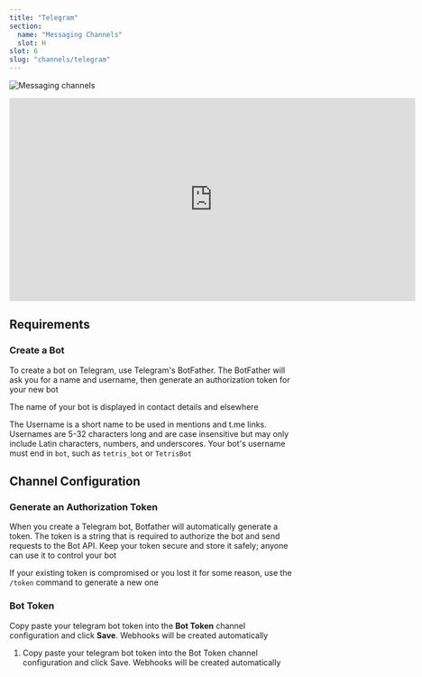 ```yaml
---
title: "Telegram"
section:
  name: "Messaging Channels"
  slot: H
slot: 6
slug: "channels/telegram"
---
```


![Messaging channels](/telegram-banner.png)

<iframe
  width="720"
  height="360"
  src="https://www.youtube.com/embed/w0-UGm4mu74"
  title="YouTube video player"
  frameborder="0"
  allow="accelerometer; autoplay; clipboard-write; encrypted-media; gyroscope; picture-in-picture; web-share"
  allowfullscreen
></iframe>

## Requirements

### Create a Bot

To create a bot on Telegram, use Telegram's BotFather. The BotFather will ask you for a name and username, then generate an authorization token for your new bot

The name of your bot is displayed in contact details and elsewhere

The Username is a short name to be used in mentions and t.me links. Usernames are 5-32 characters long and are case insensitive but may only include Latin characters, numbers, and underscores. Your bot's username must end in `bot`, such as `tetris_bot` or `TetrisBot`

## Channel Configuration

### Generate an Authorization Token

When you create a Telegram bot, Botfather will automatically generate a token. The token is a string that is required to authorize the bot and send requests to the Bot API. Keep your token secure and store it safely; anyone can use it to control your bot

If your existing token is compromised or you lost it for some reason, use the `/token` command to generate a new one

### Bot Token

Copy paste your telegram bot token into the **Bot Token** channel configuration and click **Save**. Webhooks will be created automatically

1. Copy paste your telegram bot token into the Bot Token channel configuration and click Save. Webhooks will be created automatically
